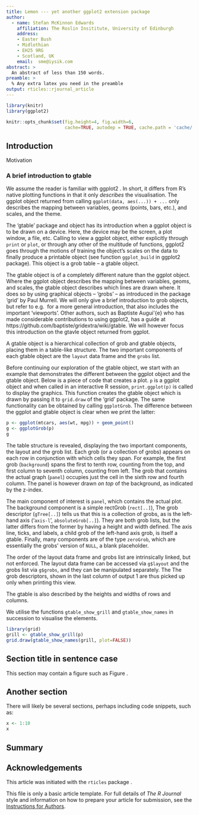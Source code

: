 ```yaml
---
title: Lemon --- yet another ggplot2 extension package
author:
  - name: Stefan McKinnon Edwards
    affiliation: The Roslin Insititute, University of Edinburgh
    address:
    - Easter Bush
    - Midlothian
    - EH25 9RG
    - Scotland, UK
    email:  sme@iysik.com
abstract: >
  An abstract of less than 150 words.
preamble: >
  % Any extra latex you need in the preamble
output: rticles::rjournal_article
---
```



```r
library(knitr)
library(ggplot2)

knitr::opts_chunk$set(fig.height=4, fig.width=6,
                      cache=TRUE, autodep = TRUE, cache.path = 'cache/')
```

## Introduction

Motivation



### A brief introduction to gtable

We assume the reader is familiar with ggplot2 \citep{ggplot2}. 
In short, it differs from R's native plotting functions in that it only
*describes* the visualisation. 
The ggplot object returned from calling 
`ggplot(data, aes(...)) + ...` only describes the mapping between variables, 
geoms (points, bars, etc.), and scales, and the theme.


The 'gtable' package \citep{gtable} and object has its introduction when a ggplot 
object is to be drawn on a device. 
Here, the device may be the screen, a plot window, a file, etc.
Calling to view a ggplot object, either explicitly through `print` or `plot`, 
or through any other of the multitude of functions, ggplot2 goes through
the motions of training the object's scales on the data to finally produce a 
printable object (see function `ggplot_build` in ggplot2 package).
This object is a grob table -- a gtable object.

The gtable object is of a completely different nature than the 
ggplot object.
Where the ggplot object describes the mapping between variables, geoms, and 
scales, the gtable object describes which lines are drawn where. 
It does so by using graphical objects -- 'grobs' -- 
as introduced in the package 'grid' by Paul Murrell.
We will only give a brief introduction to grob objects, but refer to 
e.g. \citet{Zhou2010} for a more general introduction, that also includes
the important 'viewports'.
Other authors, such as Baptiste Augui\'{e} who has made considerable contributions
to using ggplot2, has a guide at
https://github.com/baptiste/gridextra/wiki/gtable.
We will however focus this introduction on the gtavle object returned from ggplot.


A gtable object is a hierarchical collection of grob and gtable objects,
placing them in a table-like structure. 
The two important components of each gtable object are 
the `layout` data frame and the `grobs` list.

Before continuing our exploration of the gtable object, we start with an example
that demonstrates the different between the ggplot object and the gtable object.
Below is a piece of code that creates a plot.
`p` is a ggplot object and when called in an interactive R session, 
`print.ggplot(p)` is called to display the graphics. 
This function creates the gtable object which is drawn by passing it to 
`grid.draw` of the 'grid' package. 
The same functionality can be obtained by calling `ggplotGrob`.
The difference between the ggplot and gtable object is clear when we print the 
latter:

```r
p <- ggplot(mtcars, aes(wt, mpg)) + geom_point()
g <- ggplotGrob(p)
g
```


The table structure is revealed, displaying the two important components, the 
layout and the grob list. 
Each grob (or a collection of grobs) appears on each row in conjunction with 
which cells they span. For example, the first grob (`background`) spans the 
first to tenth row, counting from the top, 
and first column to seventh column, counting from left. 
The grob that contains the actual graph (`panel`) occupies just the cell in the 
sixth row and fourth column. 
The panel is however drawn *on top* of the background, as
indicated by the z-index. 


The main component of interest is `panel`, which contains the actual plot. 
The background component is a simple rectGrob (`rect[..]`), 
The grob descriptor (`gTree[..]`) tells us that this is a collection of grobs, 
as is the left-hand axis ('`axis-l`', `absoluteGrob[..]`). 
They are both grob lists, but the latter differs from the former by having
a height and width defined.
The axis line, ticks, and labels, a child grob of the left-hand axis grob, is
itself a gtable. 
Finally, many components are of the type `zeroGrob`, 
which are essentially the grobs' version of `NULL`, a blank placeholder. 



The order of the layout data frame and grobs list are intrinsically linked, but not enforced. The layout data frame can be accessed via `g$layout` and the grobs list via `g$grobs`, and they can be manipulated separately. The The grob descriptors, shown in the last column of output 1 are thus picked up only when printing this view.

The gtable is also described by the heights and widths of rows and columns. 


We utilise the functions `gtable_show_grill` and `gtable_show_names` in 
succession to visualise the elements.

```r
library(grid)
grill <- gtable_show_grill(p)
grid.draw(gtable_show_names(grill, plot=FALSE))
```


## Section title in sentence case

This section may contain a figure such as Figure \ref{figure:rlogo}.

\begin{figure}[htbp]
  \centering
  \includegraphics{Rlogo}
  \caption{The logo of R.}
  \label{figure:rlogo}
\end{figure}

## Another section

There will likely be several sections, perhaps including code snippets, such as:

```r
x <- 1:10
x
```

## Summary

## Acknowledgements

This article was initiated with the `rticles` package \citep{rticles}.


This file is only a basic article template. For full details of _The R Journal_ style and information on how to prepare your article for submission, see the [Instructions for Authors](https://journal.r-project.org/share/author-guide.pdf).
\bibliography{RJreferences}
